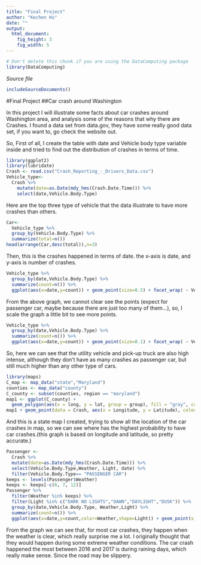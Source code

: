 ```yaml
---
title: "Final Project"
author: "Kechen Hu"
date: ""
output: 
  html_document:
    fig_height: 3
    fig_width: 5
---
```

<!-- Don't edit in between this line and the one below -->
```r
# Don't delete this chunk if you are using the DataComputing package
library(DataComputing)
```
*Source file* 
```r
includeSourceDocuments()
```
<!-- Don't edit the material above this line -->

#Final Project
##Car crash around Washington


In this project I will illustrate some facts about car crashes around Washington area, and analysis some of the reasons that why there are Crashes. I found a data set from data.gov, they have some really good data set, if you want to, go check the website out.

So, First of all, I create the table with date and Vehicle body type variable inside and tried to find out the distribution of crashes in terms of time.

```r
library(ggplot2)
library(lubridate)
Crash <- read.csv("Crash_Reporting_-_Drivers_Data.csv")
Vehicle_type<-
  Crash %>% 
    mutate(date=as.Date(mdy_hms(Crash.Date.Time))) %>% 
    select(date,Vehicle.Body.Type)
```
Here are the top three type of vehicle that the data illustrate to have more crashes than others.
```r
Car<-
  Vehicle_type %>% 
  group_by(Vehicle.Body.Type) %>% 
  summarize(total=n())
head(arrange(Car,desc(total)),n=3)

```
Then, this is the crashes happened in terms of date. the x-axis is date, and y-axis is number of crashes.
```r
Vehicle_type %>% 
  group_by(date,Vehicle.Body.Type) %>% 
  summarize(count=n()) %>% 
  ggplot(aes(x=date,y=count)) + geom_point(size=0.5) + facet_wrap( ~ Vehicle.Body.Type)
```
From the above graph, we cannot clear see the points (expect for passenger car, maybe because there are just too many of them...), so, I scale the graph a little bit to see more points.
```r
Vehicle_type %>% 
  group_by(date,Vehicle.Body.Type) %>% 
  summarize(count=n()) %>% 
  ggplot(aes(x=date,y=count)) + geom_point(size=0.1) + facet_wrap( ~ Vehicle.Body.Type) + ylim(0,20)
```
So, here we can see that the utility vehicle and pick-up truck are also high intense, although they don't have as many crashes as passenger car, but still much higher than any other type of cars.
```r
library(maps)
C_map <- map_data("state","Maryland")
counties <- map_data("county")
C_county <- subset(counties, region == "maryland")
map1 <- ggplot(C_county) +
  geom_polygon(aes(x = long, y = lat, group = group), fill = "gray", colour = "white")
map1 + geom_point(data = Crash, aes(x = Longitude, y = Latitude), colour = "red",size=0.01)
```

And this is a state map I created, trying to show all the location of the car crashes in map, so we can see where has the highest probability to have car crashes.(this graph is based on longitude and latitude, so pretty accurate.)

```r
Passenger <-
  Crash %>% 
  mutate(date=as.Date(mdy_hms(Crash.Date.Time))) %>% 
  select(Vehicle.Body.Type,Weather, Light, date) %>% 
  filter(Vehicle.Body.Type== "PASSENGER CAR")
keeps <- levels(Passenger$Weather)
keeps <- keeps[-c(6, 7, 12)]
Passenger %>% 
  filter(Weather %in% keeps) %>% 
  filter(Light %in% c("DARK NO LIGHTS","DAWN","DAYLIGHT","DUSK")) %>% 
  group_by(date,Vehicle.Body.Type, Weather,Light) %>% 
  summarize(count=n()) %>% 
  ggplot(aes(x=date,y=count,color=Weather,shape=Light)) + geom_point(size=1)
```

From the graph we can see that, for most car crashes, they happen when the weather is clear, which really surprise me a lot. I originally thought that they would happen during some extreme weather conditions. The car crash happened the most between 2016 and 2017 is during raining days, which really make sense. Since the road may be slippery.